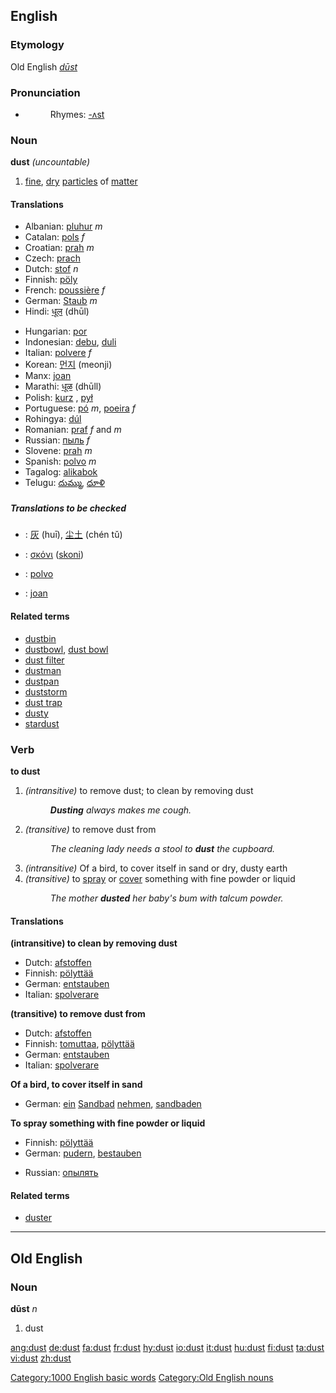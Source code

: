 ==English==
===Etymology===
Old English ''[[dūst]]''
===Pronunciation===
*{{audio|en-us-dust.ogg|Audio (US)}}
*:Rhymes: [[Rhymes:English:-ʌst|-ʌst]]
===Noun===
'''dust''' ''(uncountable)''

#[[fine]], [[dry]] [[particle]]s of [[matter]]

====Translations====
{{top}}
*Albanian: [[pluhur]] ''m''
*Catalan: [[pols]] ''f''
*Croatian: [[prah]] ''m''
*Czech: [[prach]] {{m}}
*Dutch: [[stof]] ''n''
*Finnish: [[pöly]]
*French: [[poussière]] ''f''
*German: [[Staub]] ''m''
*Hindi: [[धूल]] (dhūl)
{{mid}}
*Hungarian: [[por]]
*Indonesian: [[debu]], [[duli]]
*Italian: [[polvere]] ''f''
*Korean: [[먼지]] (meonji)
*Manx: [[joan]]
*Marathi: [[धूळ]] (dhūll)
*Polish: [[kurz]] {{m}}, [[pył]] {{m}}
*Portuguese: [[pó]] ''m'', [[poeira]] ''f''
*Rohingya: [[dúl]]
*Romanian: [[praf]] ''f'' and ''m''
*Russian: [[пыль]] ''f''
*Slovene: [[prah]] ''m''
*Spanish: [[polvo]] ''m''
*Tagalog: [[alikabok]]
*Telugu: [[దుమ్ము]], [[ధూళి]]
{{bottom}}

=====Translations to be checked=====
{{checktrans}}
*{{ttbc|Chinese}}: [[灰]] (huī), [[尘土]] (chén tǔ)
*{{ttbc|Greek}}: [[σκόνι]] ([[skoni]])
*{{ttbc|Ido}}: [[polvo]]
*{{ttbc|Manx}}: [[joan#Manx|joan]]

====Related terms====
*[[dustbin]]
*[[dustbowl]], [[dust bowl]]
*[[dust filter]]
*[[dustman]]
*[[dustpan]]
*[[duststorm]]
*[[dust trap]]
*[[dusty]]
*[[stardust]]

===Verb===
'''to dust'''

#''(intransitive)'' to remove dust; to clean by removing dust
#:'''''Dusting''' always makes me cough.''
#''(transitive)'' to remove dust from
#:''The cleaning lady needs a stool to '''dust''' the cupboard.''
#''(intransitive)'' Of a bird, to cover itself in sand or dry, dusty earth
#''(transitive)'' to [[spray]] or [[cover]] something with fine powder or liquid
#:''The mother '''dusted''' her baby's bum with talcum powder.''

====Translations====
'''(intransitive) to clean by removing dust'''
{{top}}
*Dutch: [[afstoffen]]
*Finnish: [[pölyttää]]
*German: [[entstauben]]
*Italian: [[spolverare]]
{{mid}}
{{bottom}}

'''(transitive) to remove dust from'''
{{top}}
*Dutch: [[afstoffen]]
*Finnish: [[tomuttaa]], [[pölyttää]]
*German: [[entstauben]]
*Italian: [[spolverare]]
{{mid}}
{{bottom}}

'''Of a bird, to cover itself in sand'''
{{top}}
*German: [[ein]] [[Sandbad]] [[nehmen]], [[sandbaden]]
{{mid}}
{{bottom}}

'''To spray something with fine powder or liquid'''
{{top}}
*Finnish: [[pölyttää]]
*German: [[pudern]], [[bestauben]]
{{mid}}
*Russian: [[опылять]]
{{bottom}}

====Related terms====
*[[duster]]

[[Category:1000 English basic words]]

----

==Old English==
===Noun===
'''dūst''' ''n''

# dust

[[Category:Old English nouns]]

[[ang:dust]]
[[de:dust]]
[[fa:dust]]
[[fr:dust]]
[[hy:dust]]
[[io:dust]]
[[it:dust]]
[[hu:dust]]
[[fi:dust]]
[[ta:dust]]
[[vi:dust]]
[[zh:dust]]